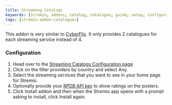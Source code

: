 ```yaml
---
title: Streaming Catalogs
keywords: [stremio, addons, catalog, catalogue, guide, setup, configuration, install, link]
tags: [stremio-addon:catalogues]
---
```



<StremioAddonButtons id="streaming-catalogs" manifest="https://7a82163c306e-stremio-netflix-catalog-addon.baby-beamup.club/manifest.json" configurable={true} source="https://github.com/rleroi/Stremio-Streaming-Catalogs-Addon" /> 

This addon is very similar to [CyberFlix](/stremio/addons/cyberflix). It only provides 2 catalogues for each streaming service instead of 4. 

<h3>Configuration</h3>

1. Head over to the [Streaming Catalogs Configuration page](https://7a82163c306e-stremio-netflix-catalog-addon.baby-beamup.club/)
2. Click on the filter providers by country and select Any. 
3. Select the streaming services that you want to see in your home page for Stremio.
4. Optionally provide your [RPDB API key](/stremio/faq#how-do-i-obtain-a-rpdb-api-key) to show ratings on the posters.
5. Click Install addon and then when the Stremio app opens with a prompt asking to install, click Install again.